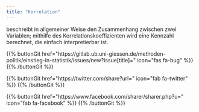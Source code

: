 ```yaml
---
title: "Korrelation"
---
```


beschreibt in allgemeiner Weise den Zusammenhang zwischen zwei Variablen; mithilfe des Korrelationskoeffizienten wird eine Kennzahl berechnet, die einfach interpretierbar ist.

{{% buttonGit href=\"https\:\/\/gitlab.ub.uni-giessen.de\/methoden-politik\/einstieg-in-statistik\/issues\/new?issue[title]=\" icon=\"fas fa-bug\" %}} {{% /buttonGit %}} 

{{% buttonGit href=\"https\:\/\/twitter.com\/share?url=\" icon=\"fab fa-twitter\" %}} {{% /buttonGit %}}

{{% buttonGit href=\"https\:\/\/www.facebook.com\/sharer\/sharer.php?u=\" icon=\"fab fa-facebook\" %}} {{% /buttonGit %}}
